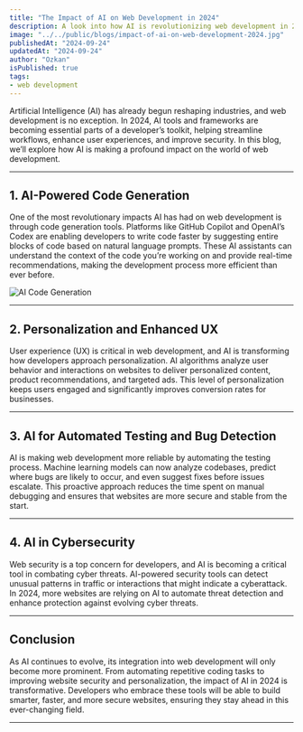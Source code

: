 ```yaml
---
title: "The Impact of AI on Web Development in 2024"
description: A look into how AI is revolutionizing web development in 2024.
image: "../../public/blogs/impact-of-ai-on-web-development-2024.jpg"
publishedAt: "2024-09-24"
updatedAt: "2024-09-24"
author: "Ozkan"
isPublished: true
tags:
- web development
---
```


Artificial Intelligence (AI) has already begun reshaping industries, and web development is no exception. In 2024, AI tools and frameworks are becoming essential parts of a developer’s toolkit, helping streamline workflows, enhance user experiences, and improve security. In this blog, we’ll explore how AI is making a profound impact on the world of web development.

---

## 1. AI-Powered Code Generation

One of the most revolutionary impacts AI has had on web development is through code generation tools. Platforms like GitHub Copilot and OpenAI’s Codex are enabling developers to write code faster by suggesting entire blocks of code based on natural language prompts. These AI assistants can understand the context of the code you’re working on and provide real-time recommendations, making the development process more efficient than ever before.

![AI Code Generation](../../public/blogs/impact-of-ai-on-web-development-2024.jpg)

---

## 2. Personalization and Enhanced UX

User experience (UX) is critical in web development, and AI is transforming how developers approach personalization. AI algorithms analyze user behavior and interactions on websites to deliver personalized content, product recommendations, and targeted ads. This level of personalization keeps users engaged and significantly improves conversion rates for businesses.

---

## 3. AI for Automated Testing and Bug Detection

AI is making web development more reliable by automating the testing process. Machine learning models can now analyze codebases, predict where bugs are likely to occur, and even suggest fixes before issues escalate. This proactive approach reduces the time spent on manual debugging and ensures that websites are more secure and stable from the start.

---

## 4. AI in Cybersecurity

Web security is a top concern for developers, and AI is becoming a critical tool in combating cyber threats. AI-powered security tools can detect unusual patterns in traffic or interactions that might indicate a cyberattack. In 2024, more websites are relying on AI to automate threat detection and enhance protection against evolving cyber threats.

---

## Conclusion

As AI continues to evolve, its integration into web development will only become more prominent. From automating repetitive coding tasks to improving website security and personalization, the impact of AI in 2024 is transformative. Developers who embrace these tools will be able to build smarter, faster, and more secure websites, ensuring they stay ahead in this ever-changing field.

---
